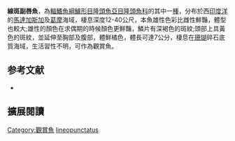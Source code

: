 {{Speciesbox
| image = 
| image_width = 250px
| status = LC
| status_system = IUCN3.1
| genus = Paracheilinus
| species = lineopunctatus
| authority = Randall & Lubbock, 1981
| synonyms = 
}}

'''線斑副唇魚'''，為[[輻鰭魚綱|輻鰭魚綱]][[鱸形目|鱸形目]][[隆頭魚亞目|隆頭魚亞目]][[隆頭魚科|隆頭魚科]]的其中一[[種|種]]，分布於西[[印度洋|印度洋]]的[[馬達加斯加|馬達加斯加]]及[[葛摩|葛摩]]海域，棲息深度12-40公尺，本魚雄性色彩比雌性鮮豔，體型也較大;雄性的顏色在求偶期的時候顏色更鮮豔，鱗片有深褐色的斑紋;頭部上具黃色的斑紋，並延伸至胸部及腹部，體鮮橘色，體長可達7公分，棲息在[[珊瑚|珊瑚]]碎石底質海域，生活習性不明，可作為觀賞魚。

==参考文献==
*{{FishBase_species|genus=Paracheilinus|species=lineopunctatus|year=2013|month=8}}
== 擴展閱讀 ==
{{refbegin}}
{{wikispecies-inline|Paracheilinus lineopunctatus|線斑副唇魚}}
{{refend}}
{{Taxonbar|from=Q2182546}}

[[Category:觀賞魚|Category:觀賞魚]]
[[Category:副唇魚屬|lineopunctatus]]


{{鱸形目小作品}}